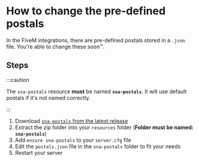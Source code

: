 # How to change the pre-defined postals

In the FiveM integrations, there are pre-defined postals stored in a `.json` file. You're able to change these soon™.

## Steps

:::caution

The `sna-postals` resource **must** be named **`sna-postals`**. It will use default postals if it's not named correctly.

:::

1. Download [`sna-postals` from the latest release](https://github.com/SnailyCAD/fivem-integrations/releases)
2. Extract the zip folder into your `resources` folder (**Folder must be named: `sna-postals`**)
3. Add `ensure sna-postals` to your `server.cfg` file
4. Edit the `postals.json` file in the `sna-postals` folder to fit your needs
5. Restart your server
